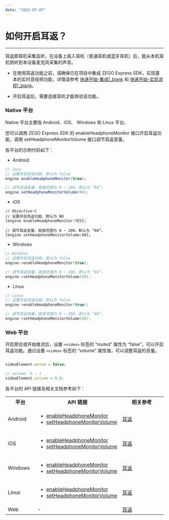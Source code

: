 ```yaml
---
date: "2022-07-07"
---
```

# 如何开启耳返？

- - -


耳返即耳机采集监听，在设备上插入耳机（普通耳机或蓝牙耳机）后，能从本机耳机侧听到本设备麦克风采集的声音。


<div class="mk-hint">


- 在使用耳返功能之前，请确保已在项目中集成 ZEGO Express SDK，实现基本的实时音视频功能，详情请参考 [快速开始-集成\|_blank](#196) 和 [快速开始-实现流程\|_blank](#7627)。

- 开启耳返后，需要连接耳机才能体验该功能。
</div>


### Native 平台

Native 平台主要指 Android、iOS、 Windows 和 Linux 平台。


您可以调用 ZEGO Express SDK 的 enableHeadphoneMonitor 接口开启耳返功能，调用 setHeadphoneMonitorVolume 接口调节耳返音量。

各平台的示例代码如下：

- Android

```java
// Java
// 设置开启耳返功能，默认为 false
engine.enableHeadphoneMonitor(true);

// 调节耳返音量，取值范围为 0 ~ 200，默认为 “60”。
engine.setHeadphoneMonitorVolume(60);
```
- iOS

```objc
// Objective-C
// 设置开启耳返功能，默认为 NO
[engine enableHeadphoneMonitor:YES];

// 调节耳返音量，取值范围为 0 ~ 200，默认为 “60”。
[engine setHeadphoneMonitorVolume:60];
```

- Windows

```c++
// Windows
// 设置开启耳返功能，默认为 false
engine->enableHeadphoneMonitor(true);

// 调节耳返音量，取值范围为 0 ~ 200，默认为 “60”。
engine->setHeadphoneMonitorVolume(60);
```

- Linux 

```c++
// Linux
// 设置开启耳返功能，默认为 false
engine->enableHeadphoneMonitor(true);

// 调节耳返音量，取值范围为 0 ~ 200，默认为 “60”。
engine->setHeadphoneMonitorVolume(60);
```

### Web 平台

开启预览或开始推流后，设置 `<video>` 标签的 “muted” 属性为 “false”，可以开启耳返功能。通过设置 `<video>` 标签的 “volume” 属性值，可以调整耳返的音量。

```javascript

videoElement.muted = false;

// volume: 0 ~ 1
videoElement.volume = 0.8;

```

各平台的 API 链接及相关文档参考如下：

<table>
  <colgroup>
    <col width="20%">
    <col width="40%">
    <col width="40%">
  </colgroup>
  <tbody><tr>
    <th>平台</th>
    <th>API 链接</th>
    <th>相关参考</th>
  </tr>
  <tr>
    <td>Android</td>
    <td><ul><li><a target="_blank" href="https://doc-zh.zego.im/article/api?doc=Express_Video_SDK_API~Java_android~class~im-zego-zegoexpress-zego-express-engine#enable-headphone-monitor">enableHeadphoneMonitor</a></li><li><a target="_blank" href="https://doc-zh.zego.im/article/api?doc=Express_Video_SDK_API~Java_android~class~im-zego-zegoexpress-zego-express-engine#set-headphone-monitor-volume">setHeadphoneMonitorVolume</a></li></ul></td>
    <td><a target="_blank" href="https://doc-zh.zego.im/article/4310">耳返</a></td>
  </tr>
  <tr>
    <td>iOS</td>
    <td><ul><li><a target="_blank" href="https://doc-zh.zego.im/article/api?doc=Express_Video_SDK_API~objective-c_ios~class~zego-express-engine#enable-headphone-monitor">enableHeadphoneMonitor</a></li><li><a target="_blank" href="https://doc-zh.zego.im/article/api?doc=Express_Video_SDK_API~objective-c_ios~class~zego-express-engine#set-headphone-monitor-volume">setHeadphoneMonitorVolume</a></li></ul></td>
    <td><a target="_blank" href="https://doc-zh.zego.im/article/4309">耳返</a></td>
  </tr>
  <tr>
    <td>Windows</td>
    <td><ul><li><a target="_blank" href="https://doc-zh.zego.im/article/api?doc=Express_Video_SDK_API~CPP_windows~class~zego-express-i-zego-express-engine#enable-headphone-monitor">enableHeadphoneMonitor</a></li><li><a target="_blank" href="https://doc-zh.zego.im/article/api?doc=Express_Video_SDK_API~CPP_windows~class~zego-express-i-zego-express-engine#set-headphone-monitor-volume">setHeadphoneMonitorVolume</a></li></ul></td>
    <td><a target="_blank" href="https://doc-zh.zego.im/article/4311">耳返</a></td>
  </tr>
  <tr>
    <td>Linux</td>
    <td><ul><li><a target="_blank" href="https://doc-zh.zego.im/article/api?doc=Express_Video_SDK_API~CPP_linux~class~zego-express-i-zego-express-engine#enable-headphone-monitor">enableHeadphoneMonitor</a></li><li><a target="_blank" href="https://doc-zh.zego.im/article/api?doc=Express_Video_SDK_API~CPP_linux~class~zego-express-i-zego-express-engine#set-headphone-monitor-volume">setHeadphoneMonitorVolume</a></li></ul></td>
    <td><a target="_blank" href="https://doc-zh.zego.im/article/6887">耳返</a></td>
  </tr>
  <tr>
    <td>Web</td>
    <td>-
</td>
    <td><a target="_blank" href="https://doc-zh.zego.im/article/4858">耳返</a></td>
  </tr>
</tbody></table>
